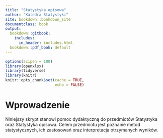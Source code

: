 ```yaml
---
title: "Statystyka opisowa"
author: "Katedra Statystyki"
site: bookdown::bookdown_site
documentclass: book
output:
  bookdown::gitbook: 
    includes:
      in_header: includes.html
  bookdown::pdf_book: default
---
```


```r
options(scipen = 100)
library(openxlsx)
library(tidyverse)
library(knitr)
knitr::opts_chunk$set(cache = TRUE, 
                      echo = FALSE)
```


# Wprowadzenie {-}

Niniejszy skrypt stanowi pomoc dydaktyczną do przedmiotów Statystyka oraz Statystyka opisowa. Celem przedmiotu jest poznanie metod statystycznych, ich zastosowań oraz interpretacja otrzymanych wyników. 


